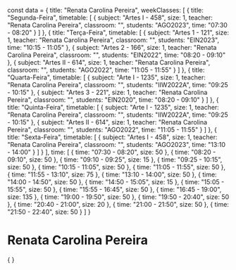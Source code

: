const data = {
  title: "Renata Carolina Pereira",
  weekClasses: [
    {
      title: "Segunda-Feira",
      timetable: [
        {
          subject: "Artes I - 458",
          size: 1,
          teacher: "Renata Carolina Pereira",
          classroom: "",
          students: "AGO2023",
          time: "07:30 - 08:20"
        }
      ]
    },
    {
      title: "Terça-Feira",
      timetable: [
        {
          subject: "Artes 1 - 121",
          size: 1,
          teacher: "Renata Carolina Pereira",
          classroom: "",
          students: "EIN2023",
          time: "10:15 - 11:05"
        },
        {
          subject: "Artes 2 - 166",
          size: 1,
          teacher: "Renata Carolina Pereira",
          classroom: "",
          students: "EIN2022",
          time: "08:20 - 09:10"
        },
        {
          subject: "Artes II - 614",
          size: 1,
          teacher: "Renata Carolina Pereira",
          classroom: "",
          students: "AGO2022",
          time: "11:05 - 11:55"
        }
      ]
    },
    {
      title: "Quarta-Feira",
      timetable: [
        {
          subject: "Arte I - 1235",
          size: 1,
          teacher: "Renata Carolina Pereira",
          classroom: "",
          students: "IIW2022A",
          time: "09:25 - 10:15"
        },
        {
          subject: "Artes 3 - 221",
          size: 1,
          teacher: "Renata Carolina Pereira",
          classroom: "",
          students: "EIN2020",
          time: "08:20 - 09:10"
        }
      ]
    },
    {
      title: "Quinta-Feira",
      timetable: [
        {
          subject: "Arte I - 1235",
          size: 1,
          teacher: "Renata Carolina Pereira",
          classroom: "",
          students: "IIW2022A",
          time: "09:25 - 10:15"
        },
        {
          subject: "Artes II - 614",
          size: 1,
          teacher: "Renata Carolina Pereira",
          classroom: "",
          students: "AGO2022",
          time: "11:05 - 11:55"
        }
      ]
    },
    {
      title: "Sexta-Feira",
      timetable: [
        {
          subject: "Artes I - 458",
          size: 1,
          teacher: "Renata Carolina Pereira",
          classroom: "",
          students: "AGO2023",
          time: "13:10 - 14:00"
        }
      ]
    }
  ],
  time: [
    {
      time: "07:30 - 08:20",
      size: 50
    },
    {
      time: "08:20 - 09:10",
      size: 50
    },
    {
      time: "09:10 - 09:25",
      size: 15
    },
    {
      time: "09:25 - 10:15",
      size: 50
    },
    {
      time: "10:15 - 11:05",
      size: 50
    },
    {
      time: "11:05 - 11:55",
      size: 50
    },
    {
      time: "11:55 - 13:10",
      size: 75
    },
    {
      time: "13:10 - 14:00",
      size: 50
    },
    {
      time: "14:00 - 14:50",
      size: 50
    },
    {
      time: "14:50 - 15:05",
      size: 15
    },
    {
      time: "15:05 - 15:55",
      size: 50
    },
    {
      time: "15:55 - 16:45",
      size: 50
    },
    {
      time: "16:45 - 19:00",
      size: 135
    },
    {
      time: "19:00 - 19:50",
      size: 50
    },
    {
      time: "19:50 - 20:40",
      size: 50
    },
    {
      time: "20:40 - 21:00",
      size: 20
    },
    {
      time: "21:00 - 21:50",
      size: 50
    },
    {
      time: "21:50 - 22:40",
      size: 50
    }
  ]
}

# Renata Carolina Pereira

<div>
    {
        <Grid
            title={data.title} 
            weekClasses={data.weekClasses} 
            time={data.time}
        />
    }
</div>